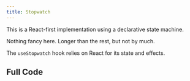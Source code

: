 ```yaml
---
title: Stopwatch
---
```


<div className="text-4xl text-red-500 text-green-500 text-yellow-500 w-full"></div>

<div className="not-content">
  <Stopwatch client:visible />
</div>

This is a React-first implementation using a declarative state machine. 

Nothing fancy here. Longer than the rest, but not by much.

The `useStopwatch` hook relies on React for its state and effects. 

## Full Code 

<CodeBlock lang='jsx' code={code} />